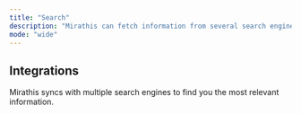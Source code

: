 ```yaml
---
title: "Search"
description: "Mirathis can fetch information from several search engines"
mode: "wide"
---
```


## Integrations

Mirathis syncs with multiple search engines to find you the most relevant information.

<Card title="Google" icon="google" iconType="sharp-solid" horizontal="false">
  
</Card>

<Card title="Weather" icon="cloud" iconType="sharp-solid" horizontal="false">
  
</Card>

<Card title="YouTube" icon="youtube" iconType="sharp-solid" horizontal="false">
  
</Card>

<Card title="Twitter/X" icon="twitter" iconType="sharp-solid" horizontal="false">
  
</Card>

<Card title="GitHub" icon="github" iconType="sharp-solid" horizontal="false">
  
</Card>